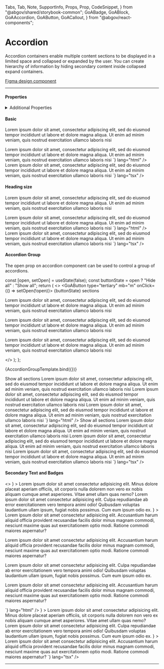 
  Tabs,
  Tab,
  Note,
  SupportInfo,
  Props,
  Prop,
  CodeSnippet,
} from "@abgov/shared/storybook-common";
  GoABadge,
  GoABlock,
  GoAAccordion,
  GoAButton,
  GoACallout,
} from "@abgov/react-components";

<Meta title="Components/Accordion" />

# Accordion

<GoACallout>
  Accordion containers enable multiple content sections to be displayed in a
  limited space and collapsed or expanded by the user. You can create hierarchy
  of information by hiding secondary content inside collapsed expand containers.
</GoACallout>

[Figma design component](https://www.figma.com/file/MwuK2yVZZQMN2Nbk9NYSQ7/Component---Accordion?node-id=1494%3A267193&t=asvP565R4YH82k9y-1)

---

#### Properties

<Props showTabs={true}>
  <Prop
    name="heading"
    type="string"
    defaultValue=""
    description="Sets the heading text"
    required="true"
  />
  <Prop
    name="secondaryText"
    type="string"
    defaultValue=""
    description="Sets secondary text"
  />
  <Prop
    name="open"
    type="boolean"
    defaultValue="false"
    description="Sets the state of the accordion container open or closed"
  />
  <Prop
    name="headingSize"
    type="small | medium"
    defaultValue="small"
    description="Sets the heading size of the accordion container heading"
  />
  <Prop
    name="headingcontent"
    type="slot"
    lang="angular"
    defaultValue=""
    description="Add components to the accordion container heading such as badges"
  />
  <Prop
    name="headingContent"
    type="ReactNode"
    lang="react"
    defaultValue=""
    description="Add components to the accordion container heading such as badges"
  />
</Props>

<details>
  <summary>Additional Properties</summary>
  <Props showTabs={true}>
    <Prop
      name="mt"
      type="none | 3xs | 2xs | xs | s | m | l | xl | 2xl | 3xl | 4xl"
      defaultValue="none"
      description="Top margin"
    />
    <Prop
      name="mr"
      type="none | 3xs | 2xs | xs | s | m | l | xl | 2xl | 3xl | 4xl"
      defaultValue="none"
      description="Right margin"
    />
    <Prop
      name="mb"
      type="none | 3xs | 2xs | xs | s | m | l | xl | 2xl | 3xl | 4xl"
      defaultValue="none"
      description="Bottom margin"
    />
    <Prop
      name="ml"
      type="none | 3xs | 2xs | xs | s | m | l | xl | 2xl | 3xl | 4xl"
      defaultValue="none"
      description="Left margin"
    />
  </Props>
</details>

#### Basic

<Story name="Basic">
  <GoAAccordion heading="Heading">
    <p>
      Lorem ipsum dolor sit amet, consectetur adipiscing elit, sed do eiusmod
      tempor incididunt ut labore et dolore magna aliqua. Ut enim ad minim
      veniam, quis nostrud exercitation ullamco laboris nisi
    </p>
  </GoAAccordion>
</Story>

<Tabs>
  <Tab label="Web Component" hidden={true}>
    <CodeSnippet
      code={`
        <goa-accordion heading="Heading">
          Lorem ipsum dolor sit amet, consectetur adipiscing elit, sed do eiusmod tempor incididunt ut labore et dolore magna aliqua. Ut enim ad minim veniam, quis nostrud exercitation ullamco laboris nisi
        </goa-accordion>
      `}
      lang="html"
    />
  </Tab>
  <Tab label="Angular">
    <CodeSnippet
      code={`
        <goa-accordion heading="Heading">
          Lorem ipsum dolor sit amet, consectetur adipiscing elit, sed do eiusmod tempor incididunt ut labore et dolore magna aliqua. Ut enim ad minim veniam, quis nostrud exercitation ullamco laboris nisi
        </goa-accordion>
      `}
      lang="html"
    />
  </Tab>
  <Tab label="React">
    <CodeSnippet
      code={`
        <GoAAccordion heading="Heading">
          Lorem ipsum dolor sit amet, consectetur adipiscing elit, sed do eiusmod tempor incididunt ut labore et dolore magna aliqua. Ut enim ad minim veniam, quis nostrud exercitation ullamco laboris nisi
        </GoAAccordion>
    `}
      lang="tsx"
    />
  </Tab>
</Tabs>

#### Heading size

<Story name="Heading size">
  <GoAAccordion heading="Medium Heading" headingSize="medium">
    <p>
      Lorem ipsum dolor sit amet, consectetur adipiscing elit, sed do eiusmod
      tempor incididunt ut labore et dolore magna aliqua. Ut enim ad minim
      veniam, quis nostrud exercitation ullamco laboris nisi
    </p>
  </GoAAccordion>
</Story>

<Tabs>
  <Tab label="Web Component" hidden={true}>
    <CodeSnippet
      code={`
        <goa-accordion heading="Medium Heading" headingsize="medium">
          Lorem ipsum dolor sit amet, consectetur adipiscing elit, sed do eiusmod tempor incididunt ut labore et dolore magna aliqua. Ut enim ad minim veniam, quis nostrud exercitation ullamco laboris nisi
        </goa-accordion>
      `}
      lang="html"
    />
  </Tab>
  <Tab label="Angular">
    <CodeSnippet
      code={`
        <goa-accordion heading="Medium Heading" headingsize="medium">
          Lorem ipsum dolor sit amet, consectetur adipiscing elit, sed do eiusmod tempor incididunt ut labore et dolore magna aliqua. Ut enim ad minim veniam, quis nostrud exercitation ullamco laboris nisi
        </goa-accordion>
      `}
      lang="html"
    />
  </Tab>
  <Tab label="React">
    <CodeSnippet
      code={`
        <GoAAccordion heading="Medium Heading" headingSize="medium">
          Lorem ipsum dolor sit amet, consectetur adipiscing elit, sed do eiusmod tempor incididunt ut labore et dolore magna aliqua. Ut enim ad minim veniam, quis nostrud exercitation ullamco laboris nisi
        </GoAAccordion>
    `}
      lang="tsx"
    />
  </Tab>
</Tabs>

#### Accordion Group

<GoACallout>
  The open prop on accordion component can be used to control a group of
  accordions.
</GoACallout>

  const [open, setOpen] = useState(false);
  const buttonState = open ? "Hide all" : "Show all";
  return (
    <>
      <GoAButton type="tertiary" mb="m" onClick={() => setOpen(!open)}>
        {buttonState} sections
      </GoAButton>
      <br />
      <GoAAccordion heading="Heading" open={open}>
        <p>
          Lorem ipsum dolor sit amet, consectetur adipiscing elit, sed do
          eiusmod tempor incididunt ut labore et dolore magna aliqua. Ut enim ad
          minim veniam, quis nostrud exercitation ullamco laboris nisi
        </p>
      </GoAAccordion>
      <GoAAccordion heading="Heading" open={open}>
        <p>
          Lorem ipsum dolor sit amet, consectetur adipiscing elit, sed do
          eiusmod tempor incididunt ut labore et dolore magna aliqua. Ut enim ad
          minim veniam, quis nostrud exercitation ullamco laboris nisi
        </p>
      </GoAAccordion>
      <GoAAccordion heading="Heading" open={open}>
        <p>
          Lorem ipsum dolor sit amet, consectetur adipiscing elit, sed do
          eiusmod tempor incididunt ut labore et dolore magna aliqua. Ut enim ad
          minim veniam, quis nostrud exercitation ullamco laboris nisi
        </p>
      </GoAAccordion>
    </>
  );
};

<Story name="Accordion Group">{AccordionGroupTemplate.bind({})}</Story>

<Tabs>
  <Tab label="Web Component" hidden={true}>
    <CodeSnippet
      code={`
        <goa-button type="tertiary" (_click)="onClick()">
          Show all sections
        </goa-button>
        <goa-accordion open={open} title="Heading">
          Lorem ipsum dolor sit amet, consectetur adipiscing elit, sed do eiusmod tempor incididunt ut labore et dolore magna aliqua. Ut enim ad minim veniam, quis nostrud exercitation ullamco laboris nisi
        </goa-accordion>
        <goa-accordion open={open} title="Heading">
          Lorem ipsum dolor sit amet, consectetur adipiscing elit, sed do eiusmod tempor incididunt ut labore et dolore magna aliqua. Ut enim ad minim veniam, quis nostrud exercitation ullamco laboris nisi
        </goa-accordion>
        <goa-accordion open={open} title="Heading">
          Lorem ipsum dolor sit amet, consectetur adipiscing elit, sed do eiusmod tempor incididunt ut labore et dolore magna aliqua. Ut enim ad minim veniam, quis nostrud exercitation ullamco laboris nisi
        </goa-accordion>
      `}
      lang="html"
    />
    <CodeSnippet
      code={`
        export class SomeOtherComponent {
          open="false"
          onClick() {
            open="true";
          }
        }
      `}
      lang="ts"
    />
  </Tab>
  <Tab label="Angular">
    <CodeSnippet
      code={`
        <goa-button type="tertiary" (_click)="onClick()">
          Show all sections
        </goa-button>
        <goa-accordion open={open} title="Heading">
          Lorem ipsum dolor sit amet, consectetur adipiscing elit, sed do eiusmod tempor incididunt ut labore et dolore magna aliqua. Ut enim ad minim veniam, quis nostrud exercitation ullamco laboris nisi
        </goa-accordion>
        <goa-accordion open={open} title="Heading">
          Lorem ipsum dolor sit amet, consectetur adipiscing elit, sed do eiusmod tempor incididunt ut labore et dolore magna aliqua. Ut enim ad minim veniam, quis nostrud exercitation ullamco laboris nisi
        </goa-accordion>
        <goa-accordion open={open} title="Heading">
          Lorem ipsum dolor sit amet, consectetur adipiscing elit, sed do eiusmod tempor incididunt ut labore et dolore magna aliqua. Ut enim ad minim veniam, quis nostrud exercitation ullamco laboris nisi
        </goa-accordion>
      `}
      lang="html"
    />
    <CodeSnippet
      code={`
        export class SomeOtherComponent {
          open="false"
          onClick() {
            open="true";
          }
        }
      `}
      lang="ts"
    />
  </Tab>
  <Tab label="React">
    <CodeSnippet
      code={`
        const [open, setOpen] = useState(false);
        function onClick() {
          setOpen("open");
        }
        <GoAButton type="tertiary" onClick={onClick}>
          Show all sections
        </GoAButton>
        <GoAAccordion open={open} title="Heading">
          Lorem ipsum dolor sit amet, consectetur adipiscing elit, sed do eiusmod tempor incididunt ut labore et dolore magna aliqua. Ut enim ad minim veniam, quis nostrud exercitation ullamco laboris nisi
        </GoAAccordion>
        <GoAAccordion open={open} title="Heading">
          Lorem ipsum dolor sit amet, consectetur adipiscing elit, sed do eiusmod tempor incididunt ut labore et dolore magna aliqua. Ut enim ad minim veniam, quis nostrud exercitation ullamco laboris nisi
        </GoAAccordion>
        <GoAAccordion open={open} title="Heading">
          Lorem ipsum dolor sit amet, consectetur adipiscing elit, sed do eiusmod tempor incididunt ut labore et dolore magna aliqua. Ut enim ad minim veniam, quis nostrud exercitation ullamco laboris nisi
        </GoAAccordion>
    `}
      lang="tsx"
    />
  </Tab>
</Tabs>

#### Secondary Text and Badges

<Story name="Secondary Text and Badges">
  <>
    <GoAAccordion
      heading="This is a heading"
      secondaryText="Secondary Text"
      headingContent={<GoABadge type="success" content="Success" />}
    >
      Lorem ipsum dolor sit amet consectetur adipisicing elit. Minus dolore
      placeat aperiam officiis, sit corporis nulla dolorem non vero ex nobis
      aliquam cumque amet asperiores. Vitae amet ullam quas nemo?
    </GoAAccordion>
    <GoAAccordion heading="This is a heading" secondaryText="Secondary Text">
      Lorem ipsum dolor sit amet consectetur adipisicing elit. Culpa repudiandae
      ab error exercitationem vero tempora animi odio! Quibusdam voluptas
      laudantium ullam ipsum, fugiat nobis possimus. Cum eum ipsum odio ex.
    </GoAAccordion>
    <GoAAccordion
      heading="This is a heading"
      secondaryText="Secondary Text"
      headingContent={
        <div style={{ display: "flex", justifyContent: "flex-end" }}>
          <GoABadge type="success" content="Success" />
        </div>
      }
    >
      Lorem ipsum dolor sit amet consectetur adipisicing elit. Accusantium harum
      aliquid officia provident recusandae facilis dolor minus magnam commodi,
      nesciunt maxime quas aut exercitationem optio modi. Ratione commodi
      maiores aspernatur?
    </GoAAccordion>
  </>
</Story>

<Tabs>
  <Tab label="Web Component" hidden={true}>
    <CodeSnippet
      code={`
        <goa-accordion
          heading="This is a heading"
          secondarytext="Secondary Text"
        >
          <p>
            Lorem ipsum dolor sit amet consectetur adipisicing elit. Accusantium
            harum aliquid officia provident recusandae facilis dolor minus magnam
            commodi, nesciunt maxime quas aut exercitationem optio modi. Ratione
            commodi maiores aspernatur?
          </p>
          <goa-badge type="success" content="Success" slot="headingcontent"/>
        </goa-accordion>
        <goa-accordion heading="This is a heading" secondarytext="Secondary Text">
          Lorem ipsum dolor sit amet consectetur adipisicing elit. Culpa
          repudiandae ab error exercitationem vero tempora animi odio! Quibusdam
          voluptas laudantium ullam ipsum, fugiat nobis possimus. Cum eum ipsum
          odio ex.
        </goa-accordion>
        <goa-accordion heading="This is a heading" secondarytext="Secondary Text">
          <p>
            Lorem ipsum dolor sit amet consectetur adipisicing elit. Accusantium
            harum aliquid officia provident recusandae facilis dolor minus magnam
            commodi, nesciunt maxime quas aut exercitationem optio modi. Ratione
            commodi maiores aspernatur?
          </p>
          <div style="display: flex; justify-content: flex-end" slot="headingcontent">
            <goa-badge type="success" content="Success"></goa-badge>
          </div>
        </goa-accordion>
      `}
      lang="html"
    />
  </Tab>
  <Tab label="Angular">
    <CodeSnippet
      code={`
        <goa-accordion
          heading="This is a heading"
          secondarytext="Secondary Text"
        >
          <p>
            Lorem ipsum dolor sit amet consectetur adipisicing elit. Accusantium
            harum aliquid officia provident recusandae facilis dolor minus magnam
            commodi, nesciunt maxime quas aut exercitationem optio modi. Ratione
            commodi maiores aspernatur?
          </p>
          <goa-badge type="success" content="Success" slot="headingcontent"/>
        </goa-accordion>
        <goa-accordion heading="This is a heading" secondarytext="Secondary Text">
          Lorem ipsum dolor sit amet consectetur adipisicing elit. Culpa
          repudiandae ab error exercitationem vero tempora animi odio! Quibusdam
          voluptas laudantium ullam ipsum, fugiat nobis possimus. Cum eum ipsum
          odio ex.
        </goa-accordion>
        <goa-accordion heading="This is a heading" secondarytext="Secondary Text">
          <p>
            Lorem ipsum dolor sit amet consectetur adipisicing elit. Accusantium
            harum aliquid officia provident recusandae facilis dolor minus magnam
            commodi, nesciunt maxime quas aut exercitationem optio modi. Ratione
            commodi maiores aspernatur?
          </p>
          <div style="display: flex; justify-content: flex-end" slot="headingcontent">
            <goa-badge type="success" content="Success"></goa-badge>
          </div>
        </goa-accordion>
      `}
      lang="html"
    />

  </Tab>
  <Tab label="React">
    <CodeSnippet
    code={`
      <GoAAccordion
        heading="This is a heading"
        secondaryText="Secondary Text"
        headingContent={<GoABadge type="success" content="Success" />}
      >
        Lorem ipsum dolor sit amet consectetur adipisicing elit. Minus dolore
        placeat aperiam officiis, sit corporis nulla dolorem non vero ex nobis
        aliquam cumque amet asperiores. Vitae amet ullam quas nemo?
      </GoAAccordion>
      <GoAAccordion heading="This is a heading" secondaryText="Secondary Text">
        Lorem ipsum dolor sit amet consectetur adipisicing elit. Culpa
        repudiandae ab error exercitationem vero tempora animi odio! Quibusdam
        voluptas laudantium ullam ipsum, fugiat nobis possimus. Cum eum ipsum
        odio ex.
      </GoAAccordion>
      <GoAAccordion
        heading="This is a heading"
        secondaryText="Secondary Text"
        headingContent={
         <div style={{display: 'flex', justifyContent: 'flex-end'}}>
          <goa-badge type="success" content="Success"></goa-badge>
        </div>
        }
      >
        Lorem ipsum dolor sit amet consectetur adipisicing elit. Accusantium
        harum aliquid officia provident recusandae facilis dolor minus magnam
        commodi, nesciunt maxime quas aut exercitationem optio modi. Ratione
        commodi maiores aspernatur?
      </GoAAccordion>
    `}
    lang="tsx"
    />
  </Tab>
</Tabs>

---

<SupportInfo />

